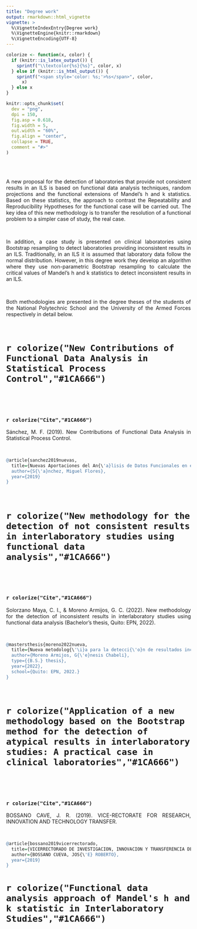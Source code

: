 ```yaml
---
title: "Degree work"
output: rmarkdown::html_vignette
vignette: >
  %\VignetteIndexEntry{Degree work}
  %\VignetteEngine{knitr::rmarkdown}
  %\VignetteEncoding{UTF-8}
---
```


```r
colorize <- function(x, color) {
  if (knitr::is_latex_output()) {
    sprintf("\\textcolor{%s}{%s}", color, x)
  } else if (knitr::is_html_output()) {
    sprintf("<span style='color: %s;'>%s</span>", color,
      x)
  } else x
}
```
```r
knitr::opts_chunk$set(
  dev = "png",
  dpi = 150,
  fig.asp = 0.618,
  fig.width = 5,
  out.width = "60%",
  fig.align = "center",
  collapse = TRUE,
  comment = "#>"
)
```
<br>
<br>

<p style="text-align:justify;"> A new proposal for the detection of laboratories that provide not consistent results in an ILS is based on functional data analysis techniques, random projections and the functional extensions of Mandel's h and k statistics. Based on these statistics, the approach to contrast the Repeatability and Reproducibility Hypotheses for the functional case will be carried out. The key idea of this new methodology is to transfer the resolution of a functional problem to a simpler case of study, the real case.</p>

<br>

<p style="text-align:justify;"> In addition, a case study is presented on clinical laboratories using Bootstrap resampling to detect laboratories providing inconsistent results in an ILS. Traditionally, in an ILS it is assumed that laboratory data follow the normal distribution. However, in this degree work they develop an algorithm where they use non-parametric Bootstrap resampling to calculate the critical values of Mandel's h and k statistics to detect inconsistent results in an ILS.</p>

<br>

<p style="text-align:justify;">Both methodologies are presented in the degree theses of the students of the National Polytechnic School and the University of the Armed Forces respectively in detail below.</p>

<br>

# `r colorize("New Contributions of Functional Data Analysis in Statistical Process Control","#1CA666")`
<br>

<object data="Thesis/199451588.pdf" width=775, height=550></object>

<br>

### `r colorize("Cite","#1CA666")`

<p style="text-align:justify;">Sánchez, M. F. (2019). New Contributions of Functional Data Analysis in Statistical Process Control.</p>

<br>

```r
@article{sanchez2019nuevas,
  title={Nuevas Aportaciones del An{\'a}lisis de Datos Funcionales en el Control Estad{\i}stico de Procesos},
  author={S{\'a}nchez, Miguel Flores},
  year={2019}
}
```
<br>



# `r colorize("New methodology for the detection of not consistent results in interlaboratory studies using functional data analysis","#1CA666")`

<br>

<object data="Thesis/génesis_moreno_y_cristian_solórzano_-_trabajo_con_correciones.pdf" width=775, height=550></object>

<br>

### `r colorize("Cite","#1CA666")`

<p style="text-align:justify;">Solorzano Maya, C. I., & Moreno Armijos, G. C. (2022). New methodology for the detection of inconsistent results in interlaboratory studies using functional data analysis (Bachelor's thesis, Quito: EPN, 2022).</p>

<br>

```r
@mastersthesis{moreno2022nueva,
  title={Nueva metodolog{\'\i}a para la detecci{\'o}n de resultados inconsistentes en estudios interlaboratorios utilizando an{\'a}lisis de datos funcionales.},
  author={Moreno Armijos, G{\'e}nesis Chabeli},
  type={{B.S.} thesis},
  year={2022},
  school={Quito: EPN, 2022.}
}
```

<br>

# `r colorize("Application of a new methodology based on the Bootstrap method for the detection of atypical results in interlaboratory studies: A practical case in clinical laboratories","#1CA666")`

<br>

<object data="Thesis/T-ESPE.pdf" width=775, height=550></object>

<br>

### `r colorize("Cite","#1CA666")`

<p style="text-align:justify;">BOSSANO CAVE, J. R. (2019). VICE-RECTORATE FOR RESEARCH, INNOVATION AND TECHNOLOGY TRANSFER.</p>

<br>

```r
@article{bossano2019vicerrectorado,
  title={VICERRECTORADO DE INVESTIGACION, INNOVACION Y TRANSFERENCIA DE TECNOLOGIA},
  author={BOSSANO CUEVA, JOS{\'E} ROBERTO},
  year={2019}
}
```

# `r colorize("Functional data analysis approach of Mandel's h and k statistic in Interlaboratory Studies","#1CA666")`

<object data="Thesis/(2017)Cap.pdf " width=775, height=550></object>

<br>



